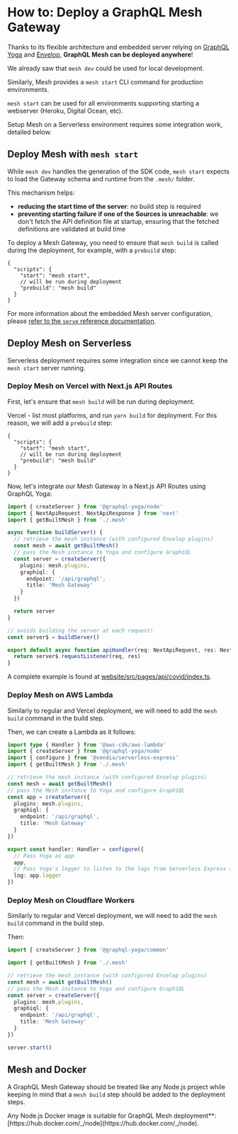 
# How to: Deploy a GraphQL Mesh Gateway

Thanks to its flexible architecture and embedded server relying on [GraphQL Yoga](https://graphql-yoga.com) and [Envelop](https://envelop.dev), **GraphQL Mesh can be deployed anywhere**!

We already saw that `mesh dev` could be used for local development.

Similarly, Mesh provides a `mesh start` CLI command for production environments.

`mesh start` can be used for all environments supporting starting a webserver (Heroku, Digital Ocean, etc).

Setup Mesh on a Serverless environment requires some integration work, detailed below.

## Deploy Mesh with `mesh start`

While `mesh dev` handles the generation of the SDK code, `mesh start` expects to load the Gateway schema and runtime from the `.mesh/` folder.

This mechanism helps:

- **reducing the start time of the server**: no build step is required
- **preventing starting failure if one of the Sources is unreachable**: we don't fetch the API definition file at startup, ensuring that the fetched definitions are validated at build time

To deploy a Mesh Gateway, you need to ensure that `mesh build` is called during the deployment, for example, with a `prebuild` step:

```jsonc filename="package.json"
{
  "scripts": {
    "start": "mesh start",
    // will be run during deployment
    "prebuild": "mesh build"
  }
}
```

For more information about the embedded Mesh server configuration, please [refer to the `serve` reference documentation](/docs/getting-started/customize-mesh-server#configuration-serve-reference).

## Deploy Mesh on Serverless

Serverless deployment requires some integration since we cannot keep the `mesh start` server running.

### Deploy Mesh on Vercel with Next.js API Routes

First, let's ensure that `mesh build` will be run during deployment.

Vercel - list most platforms, and run `yarn build` for deployment.
For this reason, we will add a `prebuild` step:

```jsonc filename="package.json"
{
  "scripts": {
    "start": "mesh start",
    // will be run during deployment
    "prebuild": "mesh build"
  }
}
```

Now, let's integrate our Mesh Gateway in a Next.js API Routes using GraphQL Yoga:

```ts filename="website/src/pages/api/graphql/index.ts"
import { createServer } from '@graphql-yoga/node'
import { NextApiRequest, NextApiResponse } from 'next'
import { getBuiltMesh } from './.mesh'

async function buildServer() {
  // retrieve the mesh instance (with configured Envelop plugins)
  const mesh = await getBuiltMesh()
  // pass the Mesh instance to Yoga and configure GraphiQL
  const server = createServer({
    plugins: mesh.plugins,
    graphiql: {
      endpoint: '/api/graphql',
      title: 'Mesh Gateway'
    }
  })

  return server
}

// avoids building the server at each request!
const server$ = buildServer()

export default async function apiHandler(req: NextApiRequest, res: NextApiResponse) {
  return server$.requestListener(req, res)
}
```

A complete example is found at [website/src/pages/api/covid/index.ts](https://github.com/Urigo/graphql-mesh/blob/master/website/src/pages/api/covid/index.ts).

### Deploy Mesh on AWS Lambda

Similarly to regular and Vercel deployment, we will need to add the `mesh build` command in the build step.

Then, we can create a Lambda as it follows:

```ts filename="graphql.ts"
import type { Handler } from '@aws-cdk/aws-lambda'
import { createServer } from '@graphql-yoga/node'
import { configure } from '@vendia/serverless-express'
import { getBuiltMesh } from './.mesh'

// retrieve the mesh instance (with configured Envelop plugins)
const mesh = await getBuiltMesh()
// pass the Mesh instance to Yoga and configure GraphiQL
const app = createServer({
  plugins: mesh.plugins,
  graphiql: {
    endpoint: '/api/graphql',
    title: 'Mesh Gateway'
  }
})

export const handler: Handler = configure({
  // Pass Yoga as app
  app,
  // Pass Yoga's logger to listen to the logs from Serverless Express as well
  log: app.logger
})
```

### Deploy Mesh on Cloudflare Workers

Similarly to regular and Vercel deployment, we will need to add the `mesh build` command in the build step.

Then:

```ts filename="listener.mjs"
import { createServer } from '@graphql-yoga/common'

import { getBuiltMesh } from './.mesh'

// retrieve the mesh instance (with configured Envelop plugins)
const mesh = await getBuiltMesh()
// pass the Mesh instance to Yoga and configure GraphiQL
const server = createServer({
  plugins: mesh.plugins,
  graphiql: {
    endpoint: '/api/graphql',
    title: 'Mesh Gateway'
  }
})

server.start()
```

## Mesh and Docker

A GraphQL Mesh Gateway should be treated like any Node.js project while keeping in mind that a `mesh build` step should be added to the deployment steps.

<Callout>
Any Node.js Docker image is suitable for GraphQL Mesh deployment**: [https://hub.docker.com/_/node](https://hub.docker.com/_/node).
</Callout>
